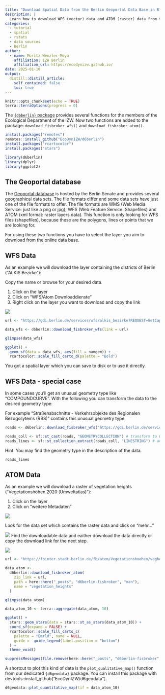 ```yaml
---
title: "Download Spatial Data from the Berlin Geoportal Data Base in R"
description: |
  Learn how to download WFS (vector) data and ATOM (raster) data from the Berlin Geoportal data base using our custom functions `download_fisbroker_wfs()` and `download_fisbroker_atom()`.
categories:
  - tutorial
  - spatial
  - rstats
  - data sources
  - Berlin
author:
  - name: Moritz Wenzler-Meya
    affiliation: IZW Berlin
    affiliation_url: https://ecodynizw.github.io/
date: 2025-01-10
output:
  distill::distill_article:
    self_contained: false
    toc: true
---
```


```r
knitr::opts_chunk$set(echo = TRUE)
terra::terraOptions(progress = 0)
```

The [`{d6berlin}` package](https://github.com/EcoDynIZW/d6berlin) provides several functions for the members of the Ecological Department of the IZW. Now two functions are added to the package: `download_fisbroker_wfs()` and `download_fisbroker_atom()`.

```r
install.packages("remotes")
remotes::install_github("EcoDynIZW/d6berlin")
install.packages("rcartocolor")
install.packages("stars")
```

```r
library(d6berlin)
library(dplyr)
library(ggplot2)
```


## The Geoportal database

The [Geoportal database](https://gdi.berlin.de/viewer/main/#LayerInfoDataDownload) is hosted by the Berlin Senate and provides several geographical data sets. The file formats differ and some data sets have just one of the file formats to offer. The file formats are WMS (Web Media Service: just like a png or jpg), WFS (Web Feature Service: Shapefiles) and ATOM (xml format: raster layers data). This function is only looking for WFS files (shapefiles), because these are the polygons, lines or points that we are looking for. 

For using these two functions you have to select the layer you aim to download from the online data base. 

## WFS Data

As an example we will download the layer containing the districts of Berlin ("ALKIS Bezirke"):

Copy the name or browse for your desired data.

1. Click on the layer
2. Click on "WFS/Atom Downloaddienste"
3. Right click on the layer you want to download and copy the link

![](man/geoportal_2_marks.jpg)

```r
url <- "https://gdi.berlin.de/services/wfs/alkis_bezirke?REQUEST=GetCapabilities&SERVICE=wfs"

data_wfs <- d6berlin::download_fisbroker_wfs(link = url)

glimpse(data_wfs)

ggplot() +
  geom_sf(data = data_wfs, aes(fill = namgem)) +
  rcartocolor::scale_fill_carto_d(palette = "Bold")
```

You got a spatial layer which you can save to disk or to use it directly.

## WFS Data - special case

In some cases you'll get an unusual geometry type like "COMPOUNDCURVE".
With the following you can transform the data to the desired geometry type:

For example "Straßenabschnitte - Verkehrsobjekte des Regionalen Bezugssytems (RBS)" contains this unusual geometry type.

```r
roads <- d6berlin::download_fisbroker_wfs("https://gdi.berlin.de/services/wfs/rbs_strab?REQUEST=GetCapabilities&SERVICE=wfs")

roads_coll <- sf::st_cast(roads, "GEOMETRYCOLLECTION") # transform to GEOMETRYCOLLECTION
roads_lines <- sf::st_collection_extract(roads_coll, "LINESTRING") # and now to LINESTRING
```

Hint: You may find the geometry type in the description of the data. 

```r
roads_lines
```

## ATOM Data 

As an example we will download a raster of vegetation heights ("Vegetationshöhen 2020 (Umweltatlas)"):

1. Click on the layer
2. Click on "weitere Metadaten"

![](man/geoportal_atom_1_marks.jpg)

Look for the data set which contains the raster data and click on "mehr..."

![](man/geoportal_atom_2_marks.jpg)
Find the downloadable data and eaither download the data directly or copy the download link for the next step.

![](man/geoportal_atom_3_marks.jpg)


```r
url <- "https://fbinter.stadt-berlin.de/fb/atom/Vegetationshoehen/veghoehe_2020.zip"

data_atom <-
  d6berlin::download_fisbroker_atom(
    zip_link = url,
    path = here::here("_posts", "d6berlin-fisbroker", "man"),
    name = "vegetation_heights"
  )

glimpse(data_atom)

data_atom_10 <- terra::aggregate(data_atom, 10)
```


```r
ggplot() +
  stars::geom_stars(data = stars::st_as_stars(data_atom_10)) +
  coord_sf(expand = FALSE) + 
  rcartocolor::scale_fill_carto_c(
    palette = "Emrld", name = NULL, 
    guide =  guide_legend(label.position = "bottom")
  ) + 
  theme_void()
```

```r
suppressMessages(file.remove(here::here("_posts", "d6berlin-fisbroker", "man", "vegetation_heights")))
```

A shortcut to plot this kind of data is the `plot_qualitative_map()` function from our dedicated `{d6geodata}` package. You can install this package with devtools::install_github("EcoDynIZW/d6geodata").

```r
d6geodata::plot_quantitative_map(tif = data_atom_10)
```

